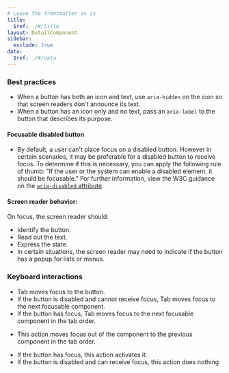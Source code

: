 ```yaml
---
# Leave the frontmatter as is
title:
  $ref: ./#/title
layout: DetailComponent
sidebar:
  exclude: true
data:
  $ref: ./#/data
---
```


### Best practices

- When a button has both an icon and text, use `aria-hidden` on the icon so that screen readers don't announce its text.
- When a button has an icon only and no text, pass an `aria-label` to the button that describes its purpose.

#### Focusable disabled button

- By default, a user can't place focus on a disabled button. However in certain scenarios, it may be preferable for a disabled button to receive focus. To determine if this is necessary, you can apply the following rule of thumb: "If the user or the system can enable a disabled element, it should be focusable." For further information, view the W3C guidance on the [`aria-disabled` attribute](https://www.w3.org/TR/wai-aria/#aria-disabled).

#### Screen reader behavior:

On focus, the screen reader should:

- Identify the button.
- Read out the text.
- Express the state.
 - In certain situations, the screen reader may need to indicate if the button has a popup for lists or menus.

### Keyboard interactions

<KeyboardControls>
<KeyboardControl keyOrCombos="Tab">

- Tab moves focus to the button.
- If the button is disabled and cannot receive focus, Tab moves focus to the next focusable component.
- If the button has focus, Tab moves focus to the next focusable component in the tab order.

</KeyboardControl>
<KeyboardControl keyOrCombos="Shift + Tab">

- This action moves focus out of the component to the previous component in the tab order.

</KeyboardControl>
<KeyboardControl keyOrCombos="Enter / Space">

- If the button has focus, this action activates it.
- If the button is disabled and can receive focus, this action does nothing.

</KeyboardControl>
</KeyboardControls>
